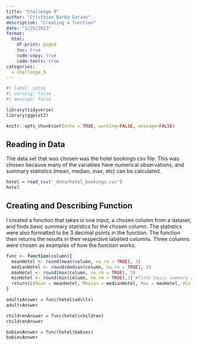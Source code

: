 ```yaml
---
title: "Challenge 9"
author: "Cristhian Barba Garzon"
description: "Creating a function"
date: "1/25/2023"
format:
  html:
    df-print: paged
    toc: true
    code-copy: true
    code-tools: true
categories:
  - challenge_9
---
```


```r
#| label: setup
#| warning: false
#| message: false

library(tidyverse)
library(ggplot2)

knitr::opts_chunk$set(echo = TRUE, warning=FALSE, message=FALSE)
```


## Reading in Data
The data set that was chosen was the hotel bookings csv file. This was chosen because many of the variables have numerical observations, and summary statistics (mean, median, max, etc) can be calculated. 
```r
hotel = read_csv("_data/hotel_bookings.csv")
hotel

```



## Creating and Describing Function
I created a function that takes in one input, a chosen column from a dataset, and finds basic summary statistics for the chosen column. The statistics were also formatted to be 3 decimal points in the function. The function then returns the results in their respective labelled columns. Three columns were chosen as examples of how the function works. 
```r
func <- function(column){
  meanHotel <- round(mean(column, na.rm = TRUE), 3)
  medianHotel <- round(median(column, na.rm = TRUE), 3)
  maxHotel <- round(max(column, na.rm = TRUE), 3)
  minHotel <- round(min(column, na.rm = TRUE),3) #finds basic summary stats and formats them to 3 decimal points
  return(c(Mean = meanHotel, Median = medianHotel, Max = maxHotel, Min = minHotel)) #returns the values in their respective columns 
}

adultsAnswer = func(hotel$adults)
adultsAnswer

childrenAnswer = func(hotel$children)
childrenAnswer

babiesAnswer = func(hotel$babies)
babiesAnswer

```





